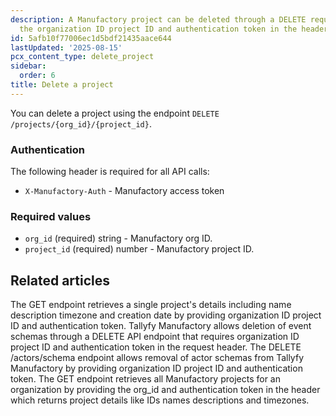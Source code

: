 ```yaml
---
description: A Manufactory project can be deleted through a DELETE request by providing
  the organization ID project ID and authentication token in the header.
id: 5afb10f77006ec1d5bdf21435aace644
lastUpdated: '2025-08-15'
pcx_content_type: delete_project
sidebar:
  order: 6
title: Delete a project
---
```


You can delete a project using the endpoint `DELETE /projects/{org_id}/{project_id}`.

### Authentication

The following header is required for all API calls:
- `X-Manufactory-Auth` - Manufactory access token

### Required values

- `org_id` (required) string - Manufactory org ID.
- `project_id` (required) number - Manufactory project ID.


## Related articles
<CardGrid>
<LinkTitleCard header="<b>Projects > Get a project</b>" href="/products/manufactory/projects/get_project/" > The GET endpoint retrieves a single project's details including name description timezone and creation date by providing organization ID project ID and authentication token. </LinkTitleCard>
<LinkTitleCard header="<b>Events > Delete events schema</b>" href="/products/manufactory/events/delete_schema/" > Tallyfy Manufactory allows deletion of event schemas through a DELETE API endpoint that requires organization ID project ID and authentication token in the request header. </LinkTitleCard>
<LinkTitleCard header="<b>Actors > Delete actors schema</b>" href="/products/manufactory/actors/delete_schema/" > The DELETE /actors/schema endpoint allows removal of actor schemas from Tallyfy Manufactory by providing organization ID project ID and authentication token. </LinkTitleCard>
<LinkTitleCard header="<b>Projects > Get all projects</b>" href="/products/manufactory/projects/get_projects/" > The GET endpoint retrieves all Manufactory projects for an organization by providing the org_id and authentication token in the header which returns project details like IDs names descriptions and timezones. </LinkTitleCard>
</CardGrid>
